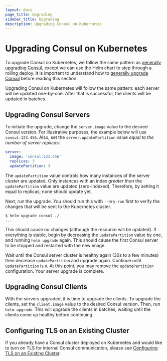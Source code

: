 ```yaml
---
layout: docs
page_title: Upgrading
sidebar_title: Upgrading
description: Upgrading Consul on Kubernetes
---
```


# Upgrading Consul on Kubernetes

To upgrade Consul on Kubernetes, we follow the same pattern as
[generally upgrading Consul](/docs/upgrading), except we can use
the Helm chart to step through a rolling deploy. It is important to understand
how to [generally upgrade Consul](/docs/upgrading) before reading this
section.

Upgrading Consul on Kubernetes will follow the same pattern: each server
will be updated one-by-one. After that is successful, the clients will
be updated in batches.

## Upgrading Consul Servers

To initiate the upgrade, change the `server.image` value to the
desired Consul version. For illustrative purposes, the example below will
use `consul:123.456`. Also, set the `server.updatePartition` value
_equal to the number of server replicas_:

```yaml
server:
  image: 'consul:123.456'
  replicas: 3
  updatePartition: 3
```

The `updatePartition` value controls how many instances of the server
cluster are updated. Only instances with an index _greater than_ the
`updatePartition` value are updated (zero-indexed). Therefore, by setting
it equal to replicas, none should update yet.

Next, run the upgrade. You should run this with `--dry-run` first to verify
the changes that will be sent to the Kubernetes cluster.

```
$ helm upgrade consul ./
...
```

This should cause no changes (although the resource will be updated). If
everything is stable, begin by decreasing the `updatePartition` value by one,
and running `helm upgrade` again. This should cause the first Consul server
to be stopped and restarted with the new image.

Wait until the Consul server cluster is healthy again (30s to a few minutes)
then decrease `updatePartition` and upgrade again. Continue until
`updatePartition` is `0`. At this point, you may remove the
`updatePartition` configuration. Your server upgrade is complete.

## Upgrading Consul Clients

With the servers upgraded, it is time to upgrade the clients. To upgrade
the clients, set the `client.image` value to the desired Consul version.
Then, run `helm upgrade`. This will upgrade the clients in batches, waiting
until the clients come up healthy before continuing.

## Configuring TLS on an Existing Cluster

If you already have a Consul cluster deployed on Kubernetes and
would like to turn on TLS for internal Consul communication,
please see
[Configuring TLS on an Existing Cluster](/docs/platform/k8s/tls-on-existing-cluster).
